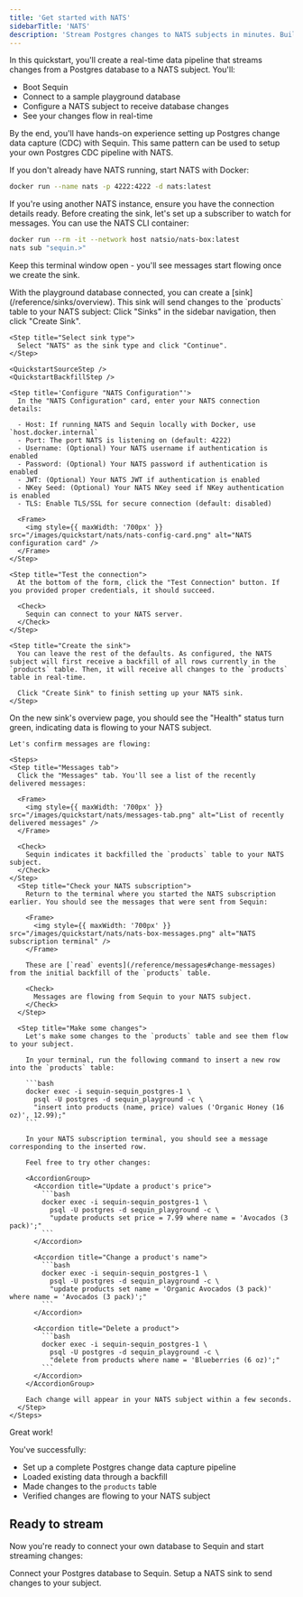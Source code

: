 ```yaml
---
title: 'Get started with NATS'
sidebarTitle: 'NATS'
description: 'Stream Postgres changes to NATS subjects in minutes. Build lightweight, high-performance real-time pipelines on top of your Postgres data with NATS.'
---
```



In this quickstart, you'll create a real-time data pipeline that streams changes from a Postgres database to a NATS subject. You'll:

- Boot Sequin
- Connect to a sample playground database 
- Configure a NATS subject to receive database changes
- See your changes flow in real-time

By the end, you'll have hands-on experience setting up Postgres change data capture (CDC) with Sequin. This same pattern can be used to setup your own Postgres CDC pipeline with NATS.

<Steps titleSize="h2">
 <Step title="Boot NATS" icon="database">
  If you don't already have NATS running, start NATS with Docker:

  ```bash
  docker run --name nats -p 4222:4222 -d nats:latest
  ```

  <Note>
    If you're using another NATS instance, ensure you have the connection details ready.
  </Note>
 </Step>

 <QuickstartInitialSteps />

 <Step title="Subscribe to NATS" icon="eye">
  Before creating the sink, let's set up a subscriber to watch for messages. You can use the NATS CLI container:

  ```bash
  docker run --rm -it --network host natsio/nats-box:latest
  nats sub "sequin.>"
  ```

  Keep this terminal window open - you'll see messages start flowing once we create the sink.
 </Step>

 <Step title="Create a NATS Sink" icon="database">
  With the playground database connected, you can create a [sink](/reference/sinks/overview). This sink will send changes to the `products` table to your NATS subject:

  <Steps>
    <Step title="Navigate to Sinks">
      Click "Sinks" in the sidebar navigation, then click "Create Sink".
    </Step>

    <Step title="Select sink type">
      Select "NATS" as the sink type and click "Continue".
    </Step>

    <QuickstartSourceStep />
    <QuickstartBackfillStep />

    <Step title='Configure "NATS Configuration"'>
      In the "NATS Configuration" card, enter your NATS connection details:

      - Host: If running NATS and Sequin locally with Docker, use `host.docker.internal`
      - Port: The port NATS is listening on (default: 4222)
      - Username: (Optional) Your NATS username if authentication is enabled
      - Password: (Optional) Your NATS password if authentication is enabled
      - JWT: (Optional) Your NATS JWT if authentication is enabled
      - NKey Seed: (Optional) Your NATS NKey seed if NKey authentication is enabled
      - TLS: Enable TLS/SSL for secure connection (default: disabled)

      <Frame>
        <img style={{ maxWidth: '700px' }} src="/images/quickstart/nats/nats-config-card.png" alt="NATS configuration card" />
      </Frame>
    </Step>

    <Step title="Test the connection">
      At the bottom of the form, click the "Test Connection" button. If you provided proper credentials, it should succeed.

      <Check>
        Sequin can connect to your NATS server.
      </Check>
    </Step>

    <Step title="Create the sink">
      You can leave the rest of the defaults. As configured, the NATS subject will first receive a backfill of all rows currently in the `products` table. Then, it will receive all changes to the `products` table in real-time.

      Click "Create Sink" to finish setting up your NATS sink.
    </Step>
  </Steps>
 </Step>

  <Step title="See changes flow to your NATS subject" icon="waveform-lines">
    On the new sink's overview page, you should see the "Health" status turn green, indicating data is flowing to your NATS subject.

    Let's confirm messages are flowing:

    <Steps>
    <Step title="Messages tab">
      Click the "Messages" tab. You'll see a list of the recently delivered messages:

      <Frame>
        <img style={{ maxWidth: '700px' }} src="/images/quickstart/nats/messages-tab.png" alt="List of recently delivered messages" />
      </Frame>

      <Check>
        Sequin indicates it backfilled the `products` table to your NATS subject.
      </Check>
    </Step>
      <Step title="Check your NATS subscription">
        Return to the terminal where you started the NATS subscription earlier. You should see the messages that were sent from Sequin:

        <Frame>
          <img style={{ maxWidth: '700px' }} src="/images/quickstart/nats/nats-box-messages.png" alt="NATS subscription terminal" />
        </Frame>

        These are [`read` events](/reference/messages#change-messages) from the initial backfill of the `products` table.

        <Check>
          Messages are flowing from Sequin to your NATS subject.
        </Check>
      </Step>

      <Step title="Make some changes">
        Let's make some changes to the `products` table and see them flow to your subject.

        In your terminal, run the following command to insert a new row into the `products` table:

        ```bash
        docker exec -i sequin-sequin_postgres-1 \
          psql -U postgres -d sequin_playground -c \
          "insert into products (name, price) values ('Organic Honey (16 oz)', 12.99);"
        ```

        In your NATS subscription terminal, you should see a message corresponding to the inserted row.

        Feel free to try other changes:

        <AccordionGroup>
          <Accordion title="Update a product's price">
            ```bash
            docker exec -i sequin-sequin_postgres-1 \
              psql -U postgres -d sequin_playground -c \
              "update products set price = 7.99 where name = 'Avocados (3 pack)';"
            ```
          </Accordion>

          <Accordion title="Change a product's name">
            ```bash
            docker exec -i sequin-sequin_postgres-1 \
              psql -U postgres -d sequin_playground -c \
              "update products set name = 'Organic Avocados (3 pack)' where name = 'Avocados (3 pack)';"
            ```
          </Accordion>

          <Accordion title="Delete a product">
            ```bash
            docker exec -i sequin-sequin_postgres-1 \
              psql -U postgres -d sequin_playground -c \
              "delete from products where name = 'Blueberries (6 oz)';"
            ```
          </Accordion>
        </AccordionGroup>

        Each change will appear in your NATS subject within a few seconds.
      </Step>
    </Steps>
  </Step>
</Steps>

<Check>
  Great work!
</Check>

You've successfully:

- Set up a complete Postgres change data capture pipeline
- Loaded existing data through a backfill
- Made changes to the `products` table
- Verified changes are flowing to your NATS subject

## Ready to stream

Now you're ready to connect your own database to Sequin and start streaming changes:

<CardGroup cols={2}>
  <Card title="Guide: Connect Postgres" icon="elephant" href="/connect-postgres">
    Connect your Postgres database to Sequin.
  </Card>
  <Card title="Guide: Setting up a NATS sink" icon="database" href="/how-to/stream-postgres-to-nats">
    Setup a NATS sink to send changes to your subject.
  </Card>
</CardGroup>